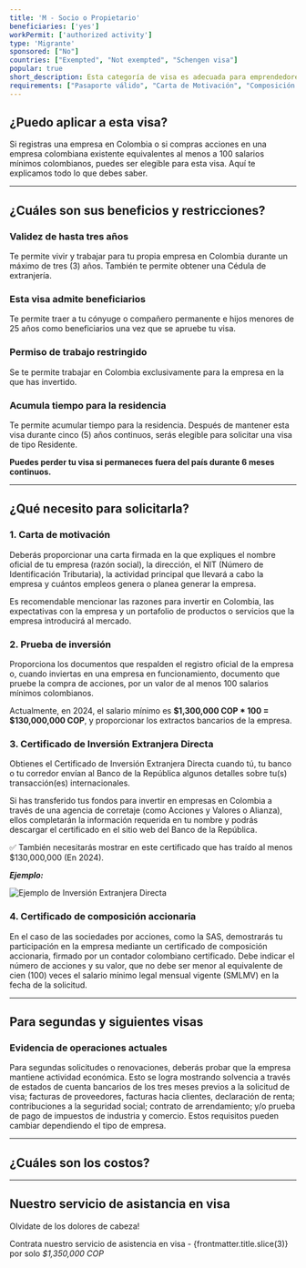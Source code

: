 ```yaml
---
title: 'M - Socio o Propietario'
beneficiaries: ['yes']
workPermit: ['authorized activity']
type: 'Migrante'
sponsored: ["No"]
countries: ["Exempted", "Not exempted", "Schengen visa"]
popular: true
short_description: Esta categoría de visa es adecuada para emprendedores e inversionistas internacionales que inician una empresa en Colombia o invierten en una..
requirements: ["Pasaporte válido", "Carta de Motivación", "Composición accionaria", "Cert. de Inversión Extranjera Diracta. Ver detalles"]
---
```


## ¿Puedo aplicar a esta visa?

Si registras una empresa en Colombia o si compras acciones en una empresa colombiana existente equivalentes al menos a 100 salarios mínimos colombianos, puedes ser elegible para esta visa. Aquí te explicamos todo lo que debes saber.

---

## ¿Cuáles son sus beneficios y restricciones?

### **Validez de hasta tres años**

Te permite vivir y trabajar para tu propia empresa en Colombia durante un máximo de tres (3) años. También te permite obtener una Cédula de extranjería.

### **Esta visa admite beneficiarios**

Te permite traer a tu cónyuge o compañero permanente e hijos menores de 25 años como beneficiarios una vez que se apruebe tu visa.

### **Permiso de trabajo restringido**

Se te permite trabajar en Colombia exclusivamente para la empresa en la que has invertido.

### **Acumula tiempo para la residencia**

Te permite acumular tiempo para la residencia. Después de mantener esta visa durante cinco (5) años continuos, serás elegible para solicitar una visa de tipo Residente.

**Puedes perder tu visa si permaneces fuera del país durante 6 meses continuos.**

---

## ¿Qué necesito para solicitarla?

### 1. Carta de motivación

Deberás proporcionar una carta firmada en la que expliques el nombre oficial de tu empresa (razón social), la dirección, el NIT (Número de Identificación Tributaria), la actividad principal que llevará a cabo la empresa y cuántos empleos genera o planea generar la empresa. 

Es recomendable mencionar las razones para invertir en Colombia, las expectativas con la empresa y un portafolio de productos o servicios que la empresa introducirá al mercado.

### 2. Prueba de inversión

Proporciona los documentos que respalden el registro oficial de la empresa o, cuando inviertas en una empresa en funcionamiento, documento que pruebe la compra de acciones, por un valor de al menos 100 salarios mínimos colombianos.

Actualmente, en 2024, el salario mínimo es **$1,300,000 COP * 100 = $130,000,000 COP**, y proporcionar los extractos bancarios de la empresa.

### 3. Certificado de Inversión Extranjera Directa

Obtienes el Certificado de Inversión Extranjera Directa cuando tú, tu banco o tu corredor envían al Banco de la República algunos detalles sobre tu(s) transacción(es) internacionales.

Si has transferido tus fondos para invertir en empresas en Colombia a través de una agencia de corretaje (como Acciones y Valores o Alianza), ellos completarán la información requerida en tu nombre y podrás descargar el certificado en el sitio web del Banco de la República.

<aside>
✅ También necesitarás mostrar en este certificado que has traído al menos $130,000,000 (En 2024).

</aside>

***Ejemplo:***
<div class="flex items-center justify-center">
    <img src="/CIED.png" alt="Ejemplo de Inversión Extranjera Directa" />
</div>

### 4. Certificado de composición accionaria

En el caso de las sociedades por acciones, como la SAS, demostrarás tu participación en la empresa mediante un certificado de composición accionaria, firmado por un contador colombiano certificado. Debe indicar el número de acciones y su valor, que no debe ser menor al equivalente de cien (100) veces el salario mínimo legal mensual vigente (SMLMV) en la fecha de la solicitud.

---

## Para segundas y siguientes visas

### Evidencia de operaciones actuales

Para segundas solicitudes o renovaciones, deberás probar que la empresa mantiene actividad económica. Esto se logra mostrando solvencia a través de estados de cuenta bancarios de los tres meses previos a la solicitud de visa; facturas de proveedores, facturas hacia clientes, declaración de renta; contribuciones a la seguridad social; contrato de arrendamiento; y/o prueba de pago de impuestos de industria y comercio. Estos requisitos pueden cambiar dependiendo el tipo de empresa.

---
## ¿Cuáles son los costos?

<VisaCosts
    studyFees="55"
    issuanceFees="270"
    apostille={false}
    translation={false}
/>

---

## Nuestro servicio de asistancia en visa

Olvidate de los dolores de cabeza!

Contrata nuestro servicio de asistencia en visa - {frontmatter.title.slice(3)} por solo *$1,350,000 COP*